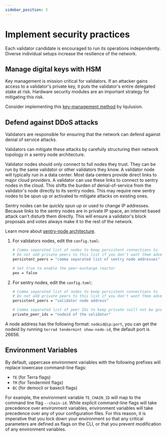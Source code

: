 ```yaml
---
sidebar_position: 3
---
```



# Implement security practices

Each validator candidate is encouraged to run its operations independently. Diverse individual setups increase the resilience of the network.

## Manage digital keys with HSM

Key management is mission critical for validators. If an attacker gains access to a validator's private key, it puts the validator's entire delegated stake at risk. Hardware security modules are an important strategy for mitigating this risk.

Consider implementing this [key-management method](https://github.com/iqlusioninc/tmkms) by Iqulusion.

## Defend against DDoS attacks

Validators are responsible for ensuring that the network can defend against denial of service attacks.

Validators can mitigate these attacks by carefully structuring their network topology in a sentry node architecture.

Validator nodes should only connect to full nodes they trust. They can be run by the same validator or other validators they know. A validator node will typically run in a data center. Most data centers provide direct links to major cloud providers. A validator can use these links to connect to sentry nodes in the cloud. This shifts the burden of denial-of-service from the validator's node directly to its sentry nodes. This may require new sentry nodes to be spun up or activated to mitigate attacks on existing ones.

Sentry nodes can be quickly spun up or used to change IP addresses. Because links to the sentry nodes are in private IP space, an internet based attack can't disturb them directly. This will ensure a validator's block proposals and votes always make it to the rest of the network.

Learn more about [sentry-node architecture](https://forum.cosmos.network/t/sentry-node-architecture-overview/454).

1. For validators nodes, edit the `config.toml`:

   ```bash
   # Comma separated list of nodes to keep persistent connections to
   # Do not add private peers to this list if you don't want them advertised
   persistent_peers = "comma separated list of sentry node addresses"

   # Set true to enable the peer-exchange reactor
   pex = false
   ```

2. For sentry nodes, edit the `config.toml`:

   ```bash
   # Comma separated list of nodes to keep persistent connections to
   # Do not add private peers to this list if you don't want them advertised
   persistent_peers = "validator node address"

   # Comma separated list of peer IDs to keep private (will not be gossiped to other peers)
   private_peer_ids = "nodeid of the validator"
   ```

<Admonition type="tip" icon="💡">

A node address has the following format: `nodeid@ip:port`, you can get the nodeid by running `terrad tendermint show-node-id`, the default port is 26656.

</Admonition>

## Environment Variables

By default, uppercase environment variables with the following prefixes will replace lowercase command-line flags:

- `TE` \(for Terra flags\)
- `TM` \(for Tendermint flags\)
- `BC` \(for democli or basecli flags\)

For example, the environment variable `TE_CHAIN_ID` will map to the command line flag `--chain-id`. While explicit command-line flags will take precedence over environment variables, environment variables will take precedence over any of your configuration files. For this reason, it is imperative that you lock down your environment so that any critical parameters are defined as flags on the CLI, or that you prevent modification of any environment variables.
